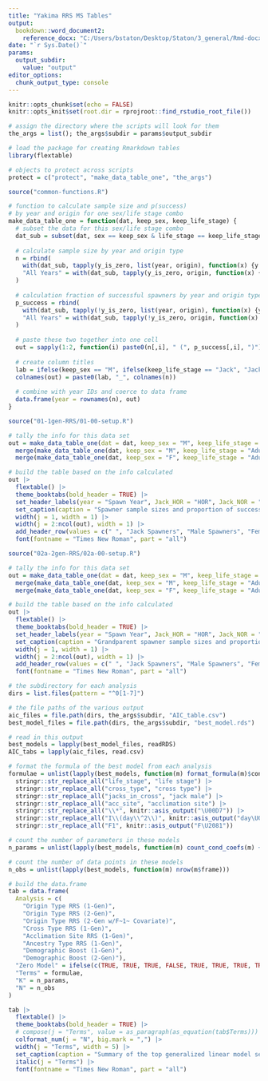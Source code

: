 ```yaml
---
title: "Yakima RRS MS Tables"
output: 
  bookdown::word_document2:
    reference_docx: "C:/Users/bstaton/Desktop/Staton/3_general/Rmd-docx-template/Rmd-docx-template-basic-TNR.docx"
date: "`r Sys.Date()`"
params:
  output_subdir: 
    value: "output"
editor_options: 
  chunk_output_type: console
---
```


```r
knitr::opts_chunk$set(echo = FALSE)
knitr::opts_knit$set(root.dir = rprojroot::find_rstudio_root_file())

# assign the directory where the scripts will look for them
the_args = list(); the_args$subdir = params$output_subdir

# load the package for creating Rmarkdown tables
library(flextable)

# objects to protect across scripts
protect = c("protect", "make_data_table_one", "the_args")
```

```r
source("common-functions.R")
```

```r
# function to calculate sample size and p(success)
# by year and origin for one sex/life stage combo
make_data_table_one = function(dat, keep_sex, keep_life_stage) {
  # subset the data for this sex/life stage combo
  dat_sub = subset(dat, sex == keep_sex & life_stage == keep_life_stage)
  
  # calculate sample size by year and origin type
  n = rbind(
    with(dat_sub, tapply(y_is_zero, list(year, origin), function(x) {y = length(x); prettyNum(y, big.mark = ",")})),
    "All Years" = with(dat_sub, tapply(y_is_zero, origin, function(x) {y = length(x); prettyNum(y, big.mark = ",")}))
  )
  
  # calculation fraction of successful spawners by year and origin type
  p_success = rbind(
    with(dat_sub, tapply(!y_is_zero, list(year, origin), function(x) {y = mean(x); percentize(y)})),
    "All Years" = with(dat_sub, tapply(!y_is_zero, origin, function(x) {y = mean(x); percentize(y)}))
  )
  
  # paste these two together into one cell
  out = sapply(1:2, function(i) paste0(n[,i], " (", p_success[,i], ")"))
  
  # create column titles
  lab = ifelse(keep_sex == "M", ifelse(keep_life_stage == "Jack", "Jack", "Male"), "Female")
  colnames(out) = paste0(lab, "_", colnames(n))
  
  # combine with year IDs and coerce to data frame
  data.frame(year = rownames(n), out)
}

```

```r
source("01-1gen-RRS/01-00-setup.R")

# tally the info for this data set
out = make_data_table_one(dat = dat, keep_sex = "M", keep_life_stage = "Jack") |> 
  merge(make_data_table_one(dat, keep_sex = "M", keep_life_stage = "Adult"), by = "year") |> 
  merge(make_data_table_one(dat, keep_sex = "F", keep_life_stage = "Adult"), by = "year")

# build the table based on the info calculated
out |> 
  flextable() |> 
  theme_booktabs(bold_header = TRUE) |> 
  set_header_labels(year = "Spawn Year", Jack_HOR = "HOR", Jack_NOR = "NOR", Male_HOR = "HOR", Male_NOR = "NOR", Female_HOR = "HOR", Female_NOR = "NOR") |> 
  set_caption(caption = "Spawner sample sizes and proportion of successful spawners for potential parents spawning naturally from spawn years 2007-2016. Hatchery-origin (HOR) and natural-origin (HOR) males, females, and jack males are presented separately.") |> 
  width(j = 1, width = 1) |> 
  width(j = 2:ncol(out), width = 1) |> 
  add_header_row(values = c(" ", "Jack Spawners", "Male Spawners", "Female Spawners"), colwidths = c(1,2,2,2)) |> 
  font(fontname = "Times New Roman", part = "all")
```

\newpage

```r
source("02a-2gen-RRS/02a-00-setup.R")

# tally the info for this data set
out = make_data_table_one(dat = dat, keep_sex = "M", keep_life_stage = "Jack") |> 
  merge(make_data_table_one(dat, keep_sex = "M", keep_life_stage = "Adult"), by = "year") |> 
  merge(make_data_table_one(dat, keep_sex = "F", keep_life_stage = "Adult"), by = "year")

# build the table based on the info calculated
out |> 
  flextable() |> 
  theme_booktabs(bold_header = TRUE) |> 
  set_header_labels(year = "Spawn Year", Jack_HOR = "HOR", Jack_NOR = "NOR", Male_HOR = "HOR", Male_NOR = "NOR", Female_HOR = "HOR", Female_NOR = "NOR") |> 
  set_caption(caption = "Grandparent spawner sample sizes and proportion of successful grandparent spawners from spawn years 2007-2011. Hatchery-origin (HOR) and natural-origin (HOR) males, females, and jack males are presented separately.") |> 
  width(j = 1, width = 1) |> 
  width(j = 2:ncol(out), width = 1) |> 
  add_header_row(values = c(" ", "Jack Spawners", "Male Spawners", "Female Spawners"), colwidths = c(1,2,2,2)) |> 
  font(fontname = "Times New Roman", part = "all")
```

\newpage

```r
# the subdirectory for each analysis
dirs = list.files(pattern = "^0[1-7]")

# the file paths of the various output
aic_files = file.path(dirs, the_args$subdir, "AIC_table.csv")
best_model_files = file.path(dirs, the_args$subdir, "best_model.rds")

# read in this output
best_models = lapply(best_model_files, readRDS)
AIC_tabs = lapply(aic_files, read.csv)

# format the formula of the best model from each analysis
formulae = unlist(lapply(best_models, function(m) format_formula(m)$cond)) |> 
  stringr::str_replace_all("life_stage", "life stage") |> 
  stringr::str_replace_all("cross_type", "cross type") |> 
  stringr::str_replace_all("jacks_in_cross", "jack male") |> 
  stringr::str_replace_all("acc_site", "acclimation site") |> 
  stringr::str_replace_all("\\*", knitr::asis_output("\U00D7")) |> 
  stringr::str_replace_all("I\\(day\\^2\\)", knitr::asis_output("day\U00B2")) |> 
  stringr::str_replace_all("F1", knitr::asis_output("F\U2081"))

# count the number of parameters in these models
n_params = unlist(lapply(best_models, function(m) count_cond_coefs(m) + count_zi_coefs(m) + 1))

# count the number of data points in these models
n_obs = unlist(lapply(best_models, function(m) nrow(m$frame))) 

# build the data.frame
tab = data.frame(
  Analysis = c(
    "Origin Type RRS (1-Gen)",
    "Origin Type RRS (2-Gen)",
    "Origin Type RRS (2-Gen w/F~1~ Covariate)",
    "Cross Type RRS (1-Gen)",
    "Acclimation Site RRS (1-Gen)",
    "Ancestry Type RRS (1-Gen)",
    "Demographic Boost (1-Gen)",
    "Demographic Boost (2-Gen)"),
  "Zero Model" = ifelse(c(TRUE, TRUE, TRUE, FALSE, TRUE, TRUE, TRUE, TRUE), "Yes", "No"),
  "Terms" = formulae,
  "K" = n_params,
  "N" = n_obs
)
```

```r
tab |> 
  flextable() |> 
  theme_booktabs(bold_header = TRUE) |> 
  # compose(j = "Terms", value = as_paragraph(as_equation(tab$Terms))) |>
  colformat_num(j = "N", big.mark = ",") |> 
  width(j = "Terms", width = 5) |> 
  set_caption(caption = "Summary of the top generalized linear model selected by AIC for each analysis. Models that have a zero model included identical terms in the conditional and zero submodels. K is the number of parameters and N is the number of observations.") |> 
  italic(j = "Terms") |> 
  font(fontname = "Times New Roman", part = "all")
```
